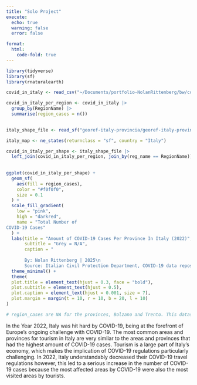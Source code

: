 ```yaml
---
title: "Solo Project"
execute:
  echo: true
  warning: false
  error: false

format: 
  html: 
    code-fold: true
---
```


```r

library(tidyverse)
library(sf)
library(rnaturalearth)

```



```r

covid_in_italy <- read_csv("~/Documents/portfolio-NolanRittenberg/bw/covid19_italy_province.csv")

covid_in_italy_per_region <- covid_in_italy |>
  group_by(RegionName) |>
  summarise(region_cases = n())
  
```

```r
italy_shape_file <- read_sf("georef-italy-provincia/georef-italy-provincia-millesime.shp")

italy_map <- ne_states(returnclass = "sf", country = "Italy")

covid_in_italy_per_shape <- italy_shape_file |>
  left_join(covid_in_italy_per_region, join_by(reg_name == RegionName))
  
  
ggplot(covid_in_italy_per_shape) + 
  geom_sf(
    aes(fill = region_cases),
    color = "#f0f0f0",
    size = 0.1
  ) +
  scale_fill_gradient(
    low = "pink",
    high = "darkred",
    name = "Total Number of
COVID-19 Cases"
  ) + 
  labs(title = "Amount of COVID-19 Cases Per Province In Italy (2022)", 
       subtitle = "Grey = N/A", 
       caption = "
       
       By: Nolan Rittenberg | 2025\n
       Source: Italian Civil Protection Department, COVID-19 data repository (https://github.com/pcm-dpc/COVID-19)") + 
  theme_minimal() + 
  theme(
  plot.title = element_text(hjust = 0.3, face = "bold"), 
  plot.subtitle = element_text(hjust = 0.5), 
  plot.caption = element_text(hjust = 0.001, size = 7),
  plot.margin = margin(t = 10, r = 10, b = 20, l = 10)
)

# region_cases are NA for the provinces, Bolzano and Trento. This dataset does not have data for the covid cases in Bolzano and Trento. 

```

In the Year 2022, Italy was hit hard by COVID-19, being at the forefront of Europe's ongoing challenge with COVID-19. The most common areas and provinces for tourism in Italy are very similar to the areas and provinces that had the highest amount of COVID-19 cases. Tourism is a large part of Italy's economy, which makes the implication of COVID-19 regulations particularly challenging. In 2022, Italy understandably decreased their COVID-19 travel regulations however, this led to a serious increase in the number of COVID-19 cases because the most affected areas by COVID-19 were also the most visited areas by tourists. 


























